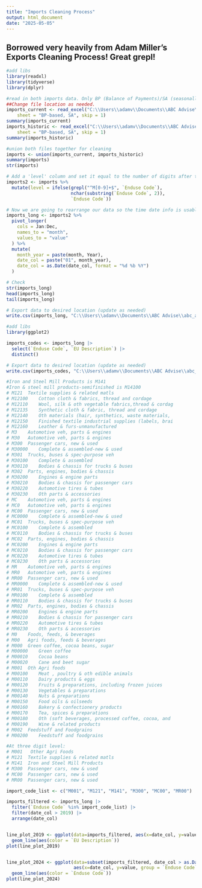 ```yaml
---
title: "Imports Cleaning Process"
output: html_document
date: "2025-05-05"
---
```



## Borrowed very heavily from Adam Miller's Exports Cleaning Process! Great grepl!

```r
#add libs
library(readxl)
library(tidyverse)
library(dplyr)

#read in both imports data. Only BP (Balance of Payments)/SA (seasonally-adjusted) sheets (one per file)
##Change file location as needed.
imports_current <- read_excel("C:\\Users\\adamv\\Documents\\ABC Advise\\abc_advise\\Raw Data\\IDS0182_Imports_Current.xlsx", 
    sheet = "BP-based, SA", skip = 1)
summary(imports_current)
imports_historic <- read_excel("C:\\Users\\adamv\\Documents\\ABC Advise\\abc_advise\\Raw Data\\IDS0182_Imports_Historical.xlsx", 
    sheet = "BP-based, SA", skip = 1)
summary(imports_historic)

#union both files together for cleaning
imports <- union(imports_current, imports_historic)
summary(imports)
str(imports)

# Add a 'level' column and set it equal to the number of digits after the x in 'end use' unless 'end use' is all letters.
imports2 <- imports %>%
  mutate(level = ifelse(grepl("^M[0-9]+$", `Enduse Code`),
                        nchar(substring(`Enduse Code`, 2)),
                        `Enduse Code`))

# Now we are going to rearrange our data so the time date info is usable for analysis.
imports_long <- imports2 %>%
  pivot_longer(
    cols = Jan:Dec,
    names_to = "month",
    values_to = "value"
  ) %>%
  mutate(
    month_year = paste(month, Year),
    date_col = paste("01", month_year),
    date_col = as.Date(date_col, format = "%d %b %Y")
  )

# Check
str(imports_long)
head(imports_long)
tail(imports_long)

# Export data to desired location (update as needed)
write.csv(imports_long, "C:\\Users\\adamv\\Documents\\ABC Advise\\abc_advise\\Edited Data\\imports_long.csv", row.names = FALSE)

```

```r
#add libs
library(ggplot2)

imports_codes <- imports_long |> 
  select(`Enduse Code`, `EU Description`) |> 
  distinct()

# Export data to desired location (update as needed)
write.csv(imports_codes, "C:\\Users\\adamv\\Documents\\ABC Advise\\abc_advise\\Edited Data\\imports_codes.csv", row.names = FALSE)

#Iron and Steel Mill Products is M141
#Iron & steel mill products-semifinished is M14100
# M121	Textile supplies & related matls
# M12100	Cotton cloth & fabrics, thread and cordage
# M12110	Wool, silk & oth vegetable fabrics,thread & cordag
# M12135	Synthetic cloth & fabric, thread and cordage
# M12140	Oth materials (hair, synthetics, waste materials,
# M12150	Finished textile industrial supplies (labels, brai
# M12160	Leather & furs-unmanufactured
# M3	Automotive veh, parts & engines
# M30	Automotive veh, parts & engines
# M300	Passenger cars, new & used
# M30000	Complete & assembled-new & used
# M301	Trucks, buses & spec-purpose veh
# M30100	Complete & assembled
# M30110	Bodies & chassis for trucks & buses
# M302	Parts, engines, bodies & chassis
# M30200	Engines & engine parts
# M30210	Bodies & chassis for passenger cars
# M30220	Automotive tires & tubes
# M30230	Oth parts & accessories
# MC	Automotive veh, parts & engines
# MC0	Automotive veh, parts & engines
# MC00	Passenger cars, new & used
# MC0000	Complete & assembled-new & used
# MC01	Trucks, buses & spec-purpose veh
# MC0100	Complete & assembled
# MC0110	Bodies & chassis for trucks & buses
# MC02	Parts, engines, bodies & chassis
# MC0200	Engines & engine parts
# MC0210	Bodies & chassis for passenger cars
# MC0220	Automotive tires & tubes
# MC0230	Oth parts & accessories
# MR	Automotive veh, parts & engines
# MR0	Automotive veh, parts & engines
# MR00	Passenger cars, new & used
# MR0000	Complete & assembled-new & used
# MR01	Trucks, buses & spec-purpose veh
# MR0100	Complete & assembled
# MR0110	Bodies & chassis for trucks & buses
# MR02	Parts, engines, bodies & chassis
# MR0200	Engines & engine parts
# MR0210	Bodies & chassis for passenger cars
# MR0220	Automotive tires & tubes
# MR0230	Oth parts & accessories
# M0	Foods, feeds, & beverages
# M00	Agri foods, feeds & beverages
# M000	Green coffee, cocoa beans, sugar
# M00000	Green coffee
# M00010	Cocoa beans
# M00020	Cane and beet sugar
# M001	Oth Agri foods
# M00100	Meat , poultry & oth edible animals
# M00110	Dairy products & eggs
# M00120	Fruits & preparations, including frozen juices
# M00130	Vegetables & preparations
# M00140	Nuts & preparations
# M00150	Food oils & oilseeds
# M00160	Bakery & confectionery products
# M00170	Tea, spices & preparations
# M00180	Oth (soft beverages, processed coffee, cocoa, and
# M00190	Wine & related products
# M002	Feedstuff and Foodgrains
# M00200	Feedstuff and foodgrains

#At three digit level:
# M001   Other Agri Foods
# M121	Textile supplies & related matls
# M141  Iron and Steel Mill Products 
# M300	Passenger cars, new & used
# MC00	Passenger cars, new & used
# MR00	Passenger cars, new & used

import_code_list <- c("M001", "M121", "M141", "M300", "MC00", "MR00")

imports_filtered <- imports_long |> 
  filter(`Enduse Code` %in% import_code_list) |> 
  filter(date_col > 2019) |> 
  arrange(date_col)


line_plot_2019 <- ggplot(data=imports_filtered, aes(x=date_col, y=value, group = `Enduse Code`)) +
  geom_line(aes(color = `EU Description`))
plot(line_plot_2019)


line_plot_2024 <- ggplot(data=subset(imports_filtered, date_col > as.Date("2024-1-1")),
                         aes(x=date_col, y=value, group = `Enduse Code`)) +
  geom_line(aes(color = `Enduse Code`))
plot(line_plot_2024)

```